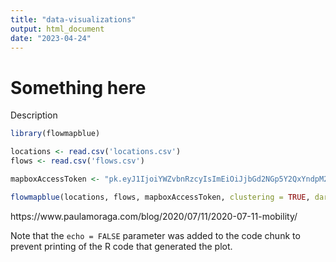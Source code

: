 ```yaml
---
title: "data-visualizations"
output: html_document
date: "2023-04-24"
---
```


# Something here
Description

```r
library(flowmapblue)
```

```r
locations <- read.csv('locations.csv')
flows <- read.csv('flows.csv')

mapboxAccessToken <- "pk.eyJ1IjoiYWZvbnRzcyIsImEiOiJjbGd2NGp5Y2QxYndpM2ZxdjVvdXFsZHFsIn0.r9oxooGixdq4jl-Np0a2Ng"

flowmapblue(locations, flows, mapboxAccessToken, clustering = TRUE, darkMode = TRUE, animation = FALSE)

```



https://www.paulamoraga.com/blog/2020/07/11/2020-07-11-mobility/

Note that the `echo = FALSE` parameter was added to the code chunk to prevent printing of the R code that generated the plot.
